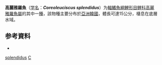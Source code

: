 {{Speciesbox
| taxon = Coreoleuciscus splendidus
| binomial_authority = {{le|Mori|Tamezo Mori}}, 1935
| name = 高麗雅羅魚<br />{{lang|ko|쉬리}}
| status = NE
| status_system = IUCN3.1
}}

'''高麗雅羅魚'''（[[学名|学名]]：'''''Coreoleuciscus splendidus'''''）为[[輻鰭魚綱|輻鰭魚綱]][[鯉形目|鯉形目]][[鲤科|鲤科]][[高麗雅羅魚屬|高麗雅羅魚屬]]的其中一[[種|種]]，該物種主要分布於[[亞洲|亞洲]][[韓國|韓國]]，體長可達15公分，棲息在底層水域。

== 参考資料 ==
*{{FishBase_species|genus=Coreoleuciscus|species=splendidus|year=2012|month=1}}

{{Taxonbar}}
[[Category:高麗雅羅魚屬|splendidus]]
[[Category:1935年描述的魚類|C]]

{{Cypriniformes-stub}}